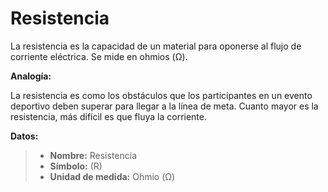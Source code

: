 # Resistencia

La resistencia es la capacidad de un material para oponerse al flujo de corriente eléctrica. Se mide en ohmios (Ω).

**Analogía:**

La resistencia es como los obstáculos que los participantes en un evento deportivo deben superar para llegar a la línea de meta. Cuanto mayor es la resistencia, más difícil es que fluya la corriente.

**Datos:**

> - **Nombre:** Resistencia
> - **Símbolo:** (R)
> - **Unidad de medida:** Ohmio (Ω)
